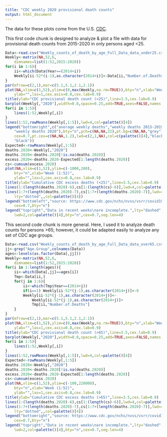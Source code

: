 ```yaml
---
title: "CDC weekly 2020 provisional death counts"
output: html_document
---
```


The data for these plots come from the U.S. [CDC](https://www.cdc.gov/nchs/nvss/vsrr/covid19/excess_deaths.htm).

This first code chunk is designed to analyze & plot a file with data for provisional death counts from 2015-2020 in only persons aged <25.

```r
Data<-read.csv("Weekly_counts_of_death_by_age_Full_Data_data_under25.csv")
Weekly<-matrix(NA,52,6,
	dimnames=list(1:52,2015:2020))
for(i in 1:6){
	ii<-which(Data$Year==(2014+i))
	Weekly[ii-52*(i-1),as.character(2014+i)]<-Data[ii,"Number.of.Deaths"]
}
par(mfrow=c(2,1),mar=c(5.1,5.1,2.1,2.1))
plot(NA,xlim=c(1,52),ylim=c(0,max(Weekly,na.rm=TRUE)),bty="n",xlab="Week (1:52)",
	ylab="",las=1,cex.axis=0.8,cex.lab=0.9)
title(ylab="CDC provisional death count (<25)",line=3.5,cex.lab=0.9)
barplot(Weekly[,"2020"],width=0.8,space=0.25,add=TRUE,axes=FALSE,names.arg="")
for(i in 1:5){
	lines(1:52,Weekly[,i])
}
lines(1:52,rowMeans(Weekly[,1:5]),lwd=4,col=palette()[4])
legend("bottomright",c("average weekly deaths","weekly deaths 2015-2019",
	"weekly deaths 2020"),bty="n",pch=c(NA,NA,22),pt.bg=c(NA,NA,"grey"),
	cex=0.7,pt.cex=c(NA,NA,1.2),lwd=c(2,1,NA),col=c(palette()[4],"black",
	"black"))
Expected<-rowMeans(Weekly[,1:5])
deaths.2020<-Weekly[,"2020"]
deaths.2020<-deaths.2020[!is.na(deaths.2020)]
excess.2020<-deaths.2020-Expected[1:length(deaths.2020)]
cs<-cumsum(excess.2020)
plot(NA,xlim=c(1,52),ylim=c(-1000,200),
	bty="n",xlab="Week (1:52)",
	ylab="",las=1,cex.axis=0.8,cex.lab=0.9)
title(ylab="Cumulative CDC excess deaths (<25)",line=3.5,cex.lab=0.9)
lines(1:(length(deaths.2020)-6),cs[1:(length(cs)-6)],lwd=4,col=palette()[4])
lines(1:7+(length(deaths.2020)-7),cs[1:7+(length(deaths.2020)-7)],lwd=4,
	lty="dotted",,col=palette()[4])
legend("bottomleft","source: https://www.cdc.gov/nchs/nvss/vsrr/covid19/excess_deaths.htm",
	cex=0.7,bty="n")
legend("topright","Data in recent weeks\nare incomplete.",lty="dashed",
	lwd=2,col=palette()[4],bty="n",cex=0.7,seg.len=4)
```

This second code chunk is more general. Here, I used it to analyze death counts for persons >65; however, it could be adapted easily to analyze any set of CDC age groups.

```r
Data<-read.csv("Weekly_counts_of_death_by_age_Full_Data_data_over65.csv")
jj<-grep("Age.Group",colnames(Data))
ages<-levels(as.factor(Data[,jj]))
Weekly<-matrix(NA,52,6,
	dimnames=list(1:52,2015:2020))
for(i in 1:length(ages)){
	ii<-which(Data[,jj]==ages[i])
	Tmp<-Data[ii,]
	for(j in 1:6){
		ii<-which(Tmp$Year==(2014+j))
		if(i==1) Weekly[ii-52*(j-1),as.character(2014+j)]<-0
		Weekly[ii-52*(j-1),as.character(2014+j)]<-
			Weekly[ii-52*(j-1),as.character(2014+j)]+
			Tmp[ii,"Number.of.Deaths"]
	}
}
par(mfrow=c(2,1),mar=c(5.1,5.1,2.1,2.1))
plot(NA,xlim=c(1,52),ylim=c(0,max(Weekly,na.rm=TRUE)),bty="n",xlab="Week (1:52)",
	ylab="",las=1,cex.axis=0.8,cex.lab=0.9)
title(ylab="CDC provisional death count (>65)",line=3.5,cex.lab=0.9)
barplot(Weekly[,"2020"],width=0.8,space=0.25,add=TRUE,axes=FALSE,names.arg="")
for(i in 1:5){
	lines(1:52,Weekly[,i])
}
lines(1:52,rowMeans(Weekly[,1:5]),lwd=4,col=palette()[4])
Expected<-rowMeans(Weekly[,1:5])
deaths.2020<-Weekly[,"2020"]
deaths.2020<-deaths.2020[!is.na(deaths.2020)]
excess.2020<-deaths.2020-Expected[1:length(deaths.2020)]
cs<-cumsum(excess.2020)
plot(NA,xlim=c(1,52),ylim=c(-100,220000),
	bty="n",xlab="Week (1:52)",
	ylab="",las=1,cex.axis=0.8,cex.lab=0.9)
title(ylab="Cumulative CDC excess deaths (>65)",line=3.5,cex.lab=0.9)
lines(1:(length(deaths.2020)-6),cs[1:(length(cs)-6)],lwd=4,col=palette()[4])
lines(1:7+(length(deaths.2020)-7),cs[1:7+(length(deaths.2020)-7)],lwd=4,
	lty="dotted",,col=palette()[4])
legend("bottomright","source: https://www.cdc.gov/nchs/nvss/vsrr/covid19/excess_deaths.htm",
	cex=0.7,bty="n")
legend("topright","Data in recent weeks\nare incomplete.",lty="dashed",
	lwd=2,col=palette()[4],bty="n",cex=0.7,seg.len=4)
```
